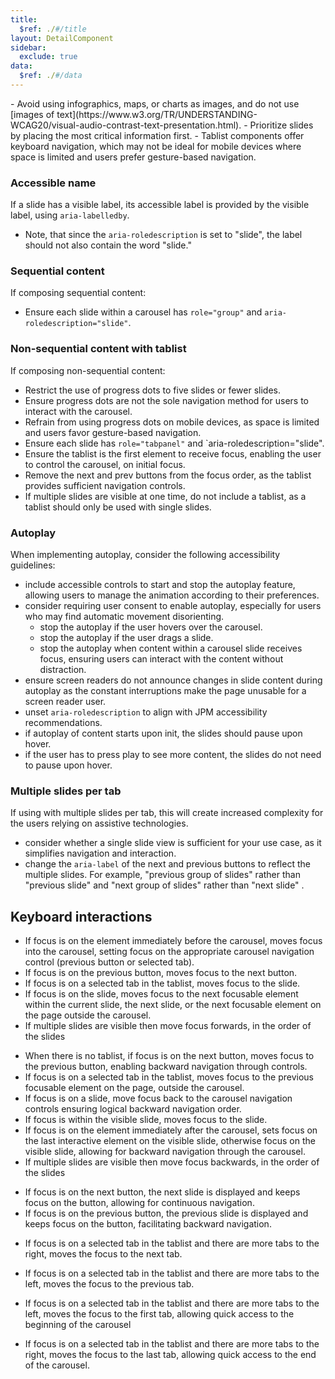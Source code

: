 ```yaml
---
title:
  $ref: ./#/title
layout: DetailComponent
sidebar:
  exclude: true
data:
  $ref: ./#/data
---
```


<GuidanceCallout type="positive" customPillText="Best practices">
  - Avoid using infographics, maps, or charts as images, and do not use [images
  of
  text](https://www.w3.org/TR/UNDERSTANDING-WCAG20/visual-audio-contrast-text-presentation.html).
  - Prioritize slides by placing the most critical information first. - Tablist
  components offer keyboard navigation, which may not be ideal for mobile
  devices where space is limited and users prefer gesture-based navigation.
</GuidanceCallout>

### Accessible name

If a slide has a visible label, its accessible label is provided by the visible label, using `aria-labelledby`.

- Note, that since the `aria-roledescription` is set to "slide", the label should not also contain the word "slide."

### Sequential content

If composing sequential content:

- Ensure each slide within a carousel has `role="group"` and `aria-roledescription="slide"`.

### Non-sequential content with tablist

If composing non-sequential content:

- Restrict the use of progress dots to five slides or fewer slides.
- Ensure progress dots are not the sole navigation method for users to interact with the carousel.
- Refrain from using progress dots on mobile devices, as space is limited and users favor gesture-based navigation.
- Ensure each slide has `role="tabpanel"` and `aria-roledescription="slide".
- Ensure the tablist is the first element to receive focus, enabling the user to control the carousel, on initial focus.
- Remove the next and prev buttons from the focus order, as the tablist provides sufficient navigation controls.
- If multiple slides are visible at one time, do not include a tablist, as a tablist should only be used with single slides.

### Autoplay

When implementing autoplay, consider the following accessibility guidelines:

- include accessible controls to start and stop the autoplay feature, allowing users to manage the animation according to their preferences.
- consider requiring user consent to enable autoplay, especially for users who may find automatic movement disorienting.
  - stop the autoplay if the user hovers over the carousel.
  - stop the autoplay if the user drags a slide.
  - stop the autoplay when content within a carousel slide receives focus, ensuring users can interact with the content without distraction.
- ensure screen readers do not announce changes in slide content during autoplay as the constant interruptions make the page unusable for a screen reader user.
- unset `aria-roledescription` to align with JPM accessibility recommendations.
- if autoplay of content starts upon init, the slides should pause upon hover.
- if the user has to press play to see more content, the slides do not need to pause upon hover.

### Multiple slides per tab

If using with multiple slides per tab, this will create increased complexity for the users relying on assistive technologies.

- consider whether a single slide view is sufficient for your use case, as it simplifies navigation and interaction.
- change the `aria-label` of the next and previous buttons to reflect the multiple slides. For example, "previous group of slides" rather than "previous slide" and "next group of slides" rather than "next slide" .

## Keyboard interactions

<KeyboardControls>

<KeyboardControl keyOrCombos="Tab">

- If focus is on the element immediately before the carousel, moves focus into the carousel, setting focus on the appropriate carousel navigation control (previous button or selected tab).
- If focus is on the previous button, moves focus to the next button.
- If focus is on a selected tab in the tablist, moves focus to the slide.
- If focus is on the slide, moves focus to the next focusable element within the current slide, the next slide, or the next focusable element on the page outside the carousel.
- If multiple slides are visible then move focus forwards, in the order of the slides

</KeyboardControl>

<KeyboardControl keyOrCombos="Shift + Tab">

- When there is no tablist, if focus is on the next button, moves focus to the previous button, enabling backward navigation through controls.
- If focus is on a selected tab in the tablist, moves focus to the previous focusable element on the page, outside the carousel.
- If focus is on a slide, move focus back to the carousel navigation controls ensuring logical backward navigation order.
- If focus is within the visible slide, moves focus to the slide.
- If focus is on the element immediately after the carousel, sets focus on the last interactive element on the visible slide, otherwise focus on the visible slide, allowing for backward navigation through the carousel.
- If multiple slides are visible then move focus backwards, in the order of the slides

</KeyboardControl>

<KeyboardControl keyOrCombos="Enter">

- If focus is on the next button, the next slide is displayed and keeps focus on the button, allowing for continuous navigation.
- If focus is on the previous button, the previous slide is displayed and keeps focus on the button, facilitating backward navigation.

</KeyboardControl>

<KeyboardControl keyOrCombos="Right arrow">

- If focus is on a selected tab in the tablist and there are more tabs to the right, moves the focus to the next tab.

</KeyboardControl>

<KeyboardControl keyOrCombos="Left arrow">

- If focus is on a selected tab in the tablist and there are more tabs to the left, moves the focus to the previous tab.

</KeyboardControl>

<KeyboardControl keyOrCombos="Home">

- If focus is on a selected tab in the tablist and there are more tabs to the left, moves the focus to the first tab, allowing quick access to the beginning of the carousel

</KeyboardControl>

<KeyboardControl keyOrCombos="End">

- If focus is on a selected tab in the tablist and there are more tabs to the right, moves the focus to the last tab, allowing quick access to the end of the carousel.

</KeyboardControl>

</KeyboardControls>
